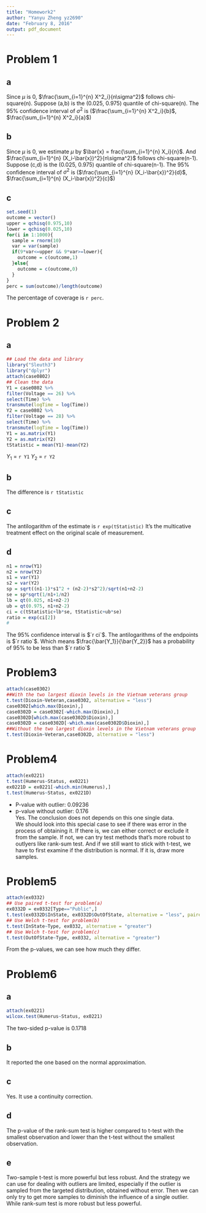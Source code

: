 ```yaml
---
title: "Homework2"
author: "Yanyu Zheng yz2690"
date: "February 8, 2016"
output: pdf_document
---
```

# Problem 1
## a          
Since $\mu$ is 0, $\frac{\sum_{i=1}^{n} X^2_i}{n\sigma^2}$ follows chi-square(n). Suppose (a,b) is the (0.025, 0.975) quantile of chi-square(n). The 95% confidence interval of $\sigma^2$ is ($\frac{\sum_{i=1}^{n} X^2_i}{b}$, $\frac{\sum_{i=1}^{n} X^2_i}{a}$)

## b     
Since $\mu$ is 0, we estimate $\mu$ by $\bar{x} = frac{\sum_{i=1}^{n} X_i}{n}$. And $\frac{\sum_{i=1}^{n} (X_i-\bar{x})^2}{n\sigma^2}$ follows chi-square(n-1). Suppose (c,d) is the (0.025, 0.975) quantile of chi-square(n-1). The 95% confidence interval of $\sigma^2$ is ($\frac{\sum_{i=1}^{n} (X_i-\bar{x})^2}{d}$, $\frac{\sum_{i=1}^{n} (X_i-\bar{x})^2}{c}$)

## c
```r
set.seed(1)
outcome = vector()
upper = qchisq(0.975,10)
lower = qchisq(0.025,10)
for(i in 1:1000){
  sample = rnorm(10)
  var = var(sample)
  if(9*var<=upper && 9*var>=lower){
    outcome = c(outcome,1)
  }else{
    outcome = c(outcome,0)
  }
}
perc = sum(outcome)/length(outcome)
```
The percentage of coverage is `r perc`.

# Problem 2
## a
```r
## Load the data and library
library("Sleuth3")
library("dplyr")
attach(case0802)
## Clean the data
Y1 = case0802 %>%
filter(Voltage == 26) %>%
select(Time) %>%
transmute(logTime = log(Time))
Y2 = case0802 %>%
filter(Voltage == 28) %>%
select(Time) %>%
transmute(logTime = log(Time))
Y1 = as.matrix(Y1)
Y2 = as.matrix(Y2)
tStatistic = mean(Y1)-mean(Y2)
```
$Y_1$ = `r Y1`
$Y_2$ = `r Y2` 

## b      
The difference is `r tStatistic` 

## c      
The antilogarithm of the estimate is `r exp(tStatistic)` It's the multicative treatment effect on the original scale of measurement.          

## d        
```r
n1 = nrow(Y1)
n2 = nrow(Y2)
s1 = var(Y1)
s2 = var(Y2)
sp = sqrt((n1-1)*s1^2 + (n2-2)*s2^2)/sqrt(n1+n2-2)
se = sp*sqrt(1/n1+1/n2)
lb = qt(0.025, n1+n2-2)
ub = qt(0.975, n1+n2-2)
ci = c(tStatistic+lb*se, tStatistic+ub*se)
ratio = exp(ci[2])
#
```
The 95% confidence interval is $`r ci`$. The antilogarithms of the endpoints is $`r ratio`$. Which means $\frac{\bar{Y_1}}{\bar{Y_2}}$ has a probability of 95% to be less than $`r ratio`$

# Problem3
```r
attach(case0302)
##With the two largest dioxin levels in the Vietnam veterans group
t.test(Dioxin~Veteran,case0302, alternative = "less")
case0302[which.max(Dioxin),]
case0302D = case0302[-which.max(Dioxin),]
case0302D[which.max(case0302D$Dioxin),]
case0302D = case0302D[-which.max(case0302D$Dioxin),]
##Without the two largest dioxin levels in the Vietnam veterans group
t.test(Dioxin~Veteran,case0302D, alternative = "less")
```

# Problem4
```r
attach(ex0221)
t.test(Humerus~Status, ex0221)
ex0221D = ex0221[-which.min(Humerus),]
t.test(Humerus~Status, ex0221D)
```
* P-value with outlier: 0.09236
* p-value without outlier: 0.176         
Yes. The conclusion does not depends on this one single data.             
We should look into this special case to see if there was error in the process of obtaining it. If there is, we can either correct or exclude it from the sample. If not, we can try test methods that's more robust to outlyers like rank-sum test. And if we still want to stick with t-test, we have to first examine if the distribution is normal. If it is, draw more samples.

# Problem5
```r
attach(ex0332)
## Use paired t-test for problem(a)
ex0332D = ex0332[Type=="Public",]
t.test(ex0332D$InState, ex0332D$OutOfState, alternative = "less", paired = TRUE)
## Use Welch t-test for problem(b)
t.test(InState~Type, ex0332, alternative = "greater")
## Use Welch t-test for problem(c)
t.test(OutOfState~Type, ex0332, alternative = "greater")
```
From the p-values, we can see how much they differ.

# Problem6

## a
```r
attach(ex0221)
wilcox.test(Humerus~Status, ex0221)
```
The two-sided p-value is 0.1718

## b
It reported the one based on the normal approximation.

## c
Yes. It use a continuity correction.

## d
The p-value of the rank-sum test is higher compared to t-test with the smallest observation and lower than the t-test without the smallest observation.

## e 
Two-sample t-test is more powerful but less robust. And the strategy we can use for dealing with outliers are limited, especially if the outlier is sampled from the targeted distribution, obtained without error. Then we can only try to get more samples to diminish the influence of a single outlier. While rank-sum test is more robust but less powerful.







